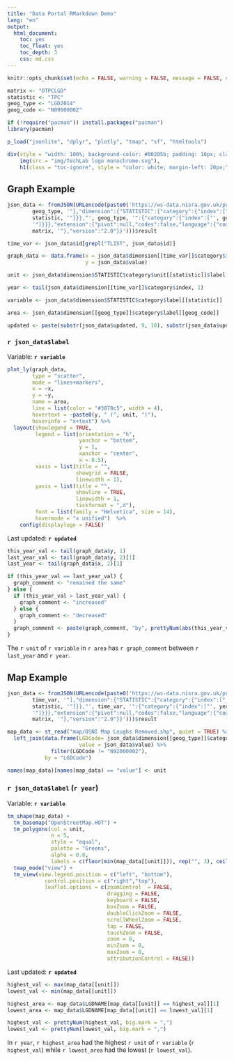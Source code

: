 ---
title: "Data Portal RMarkdown Demo"
lang: "en"
output:
  html_document:
    toc: yes
    toc_float: yes
    toc_depth: 3
    css: md.css
---

```{r setup, include=FALSE}
knitr::opts_chunk$set(echo = FALSE, warning = FALSE, message = FALSE, out.width = "100%")

matrix <- "OTPCLGD"
statistic <- "TPC"
geog_type <- "LGD2014"
geog_code <- "N09000002"

if (!require("pacman")) install.packages("pacman")
library(pacman)

p_load("jsonlite", "dplyr", "plotly", "tmap", "sf", "htmltools")

```

```{r page banner}

div(style = "width: 100%; background-color: #00205b; padding: 10px; class: row; display: flex; margin-left: 0px; margin-right: 0px; align-items: center",
    img(src = "img/TechLab logo monochrome.svg"),
    h1(class = "toc-ignore", style = "color: white; margin-left: 20px;", rmarkdown::metadata$title))

```

## Graph Example

```{r read data for graph}
json_data <- fromJSON(URLencode(paste0('https://ws-data.nisra.gov.uk/public/api.jsonrpc?data={"jsonrpc":"2.0","method":"PxStat.Data.Cube_API.ReadDataset","params":{"class":"query","id":["STATISTIC","',
        geog_type, '"],"dimension":{"STATISTIC":{"category":{"index":["',
        statistic, '"]}},"', geog_type, '":{"category":{"index":["', geog_code, 
        '"]}}},"extension":{"pivot":null,"codes":false,"language":{"code":"en"},"format":{"type":"JSON-stat","version":"2.0"},"matrix":"', 
        matrix, '"},"version":"2.0"}}')))$result

time_var <- json_data$id[grepl("TLIST", json_data$id)]

graph_data <- data.frame(x = json_data$dimension[[time_var]]$category$index,
                         y = json_data$value)

unit <- json_data$dimension$STATISTIC$category$unit[[statistic]]$label

year <- tail(json_data$dimension[[time_var]]$category$index, 1)

variable <- json_data$dimension$STATISTIC$category$label[[statistic]]

area <- json_data$dimension[[geog_type]]$category$label[[geog_code]]

updated <- paste(substr(json_data$updated, 9, 10), substr(json_data$updated, 6, 7), substr(json_data$updated, 1, 4), sep = "/")

```

### `r json_data$label`

Variable: __`r variable`__

```{r plot chart}
plot_ly(graph_data,
        type = "scatter",
        mode = "lines+markers",
        x = ~x,
        y = ~y,
        name = area,
        line = list(color = "#3878c5", width = 4),
        hovertext = ~paste0(y, " (", unit, ")"),
        hoverinfo = "x+text") %>%
  layout(showlegend = TRUE,
         legend = list(orientation = "h",
                       yanchor = "bottom",     
                       y = 1,
                       xanchor = "center",     
                       x = 0.5),
         xaxis = list(title = "",              
                      showgrid = FALSE,
                      linewidth = 1),
         yaxis = list(title = "",
                      showline = TRUE,
                      linewidth = 1,
                      tickformat = ",d"),
         font = list(family = "Helvetica", size = 14),
         hovermode = "x unified")  %>%
    config(displaylogo = FALSE)
```

Last updated: __`r updated`__

```{r graph commentary}

this_year_val <- tail(graph_data$y, 1)
last_year_val <- tail(graph_data$y, 2)[1]
last_year <- tail(graph_data$x, 2)[1]

if (this_year_val == last_year_val) {
  graph_comment <- "remained the same"
} else {
  if (this_year_val > last_year_val) {
    graph_comment <- "increased"
  } else {
    graph_comment <- "decreased"
  }
  graph_comment <- paste(graph_comment, "by", prettyNum(abs(this_year_val - last_year_val), big.mark = ","))
}


```

The `r unit` of `r variable` in `r area` has `r graph_comment` between `r last_year` and `r year`.

## Map Example

```{r map data}
json_data <- fromJSON(URLencode(paste0('https://ws-data.nisra.gov.uk/public/api.jsonrpc?data={"jsonrpc":"2.0","method":"PxStat.Data.Cube_API.ReadDataset","params":{"class":"query","id":["STATISTIC","',
        time_var, '"],"dimension":{"STATISTIC":{"category":{"index":["',
        statistic, '"]}},"', time_var, '":{"category":{"index":["', year,
        '"]}}},"extension":{"pivot":null,"codes":false,"language":{"code":"en"},"format":{"type":"JSON-stat","version":"2.0"},"matrix":"',
        matrix, '"},"version":"2.0"}}')))$result

map_data <- st_read("map/OSNI Map Loughs Removed.shp", quiet = TRUE) %>%
  left_join(data.frame(LGDCode= json_data$dimension[[geog_type]]$category$index,
                       value = json_data$value) %>%
              filter(LGDCode != "N92000002"),
            by = "LGDCode")

names(map_data)[names(map_data) == "value"] <- unit

```

### `r json_data$label` (`r year`)

Variable: __`r variable`__

```{r plot Map}
tm_shape(map_data) +
  tm_basemap("OpenStreetMap.HOT") +
  tm_polygons(col = unit,
              n = 5,
              style = "equal",
              palette = "Greens",
              alpha = 0.8,
              labels = c(floor(min(map_data[[unit]])), rep("", 3), ceiling(max(map_data[[unit]])))) +
  tmap_mode("view") + 
  tm_view(view.legend.position = c("left", "bottom"),  
            control.position = c("right","top"),        
            leaflet.options = c(zoomControl  = FALSE,  
                                dragging = FALSE,
                                keyboard = FALSE,
                                boxZoom = FALSE,
                                doubleClickZoom = FALSE,
                                scrollWheelZoom = FALSE,
                                tap = FALSE,
                                touchZoom = FALSE,
                                zoom = 8,
                                minZoom = 8,
                                maxZoom = 8,
                                attributionControl = FALSE))
```

Last updated: __`r updated`__

```{r map commentary}
highest_val <- max(map_data[[unit]])
lowest_val <- min(map_data[[unit]])

highest_area <- map_data$LGDNAME[map_data[[unit]] == highest_val][1]
lowest_area <- map_data$LGDNAME[map_data[[unit]] == lowest_val][1]

highest_val <- prettyNum(highest_val, big.mark = ",")
lowest_val <- prettyNum(lowest_val, big.mark = ",")
```

In `r year`, `r highest_area` had the highest `r unit` of `r variable` (`r highest_val`) while `r lowest_area` had the lowest (`r lowest_val`).